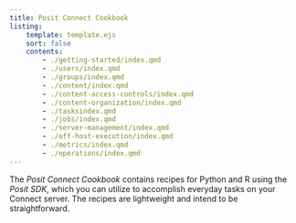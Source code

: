 ```yaml
---
title: Posit Connect Cookbook
listing:
    template: template.ejs
    sort: false
    contents:
        - ./getting-started/index.qmd
        - ./users/index.qmd
        - ./groups/index.qmd
        - ./content/index.qmd
        - ./content-access-controls/index.qmd
        - ./content-organization/index.qmd
        - ./tasksindex.qmd
        - ./jobs/index.qmd
        - ./server-management/index.qmd
        - ./off-host-execution/index.qmd
        - ./metrics/index.qmd
        - ./operations/index.qmd
---
```


The *Posit Connect Cookbook* contains recipes for Python and R using the *Posit SDK*, which you can utilize to accomplish everyday tasks on your Connect server. The recipes are lightweight and intend to be straightforward.
